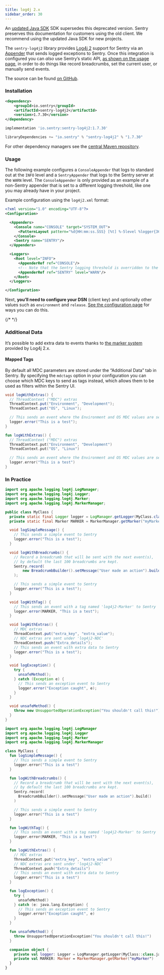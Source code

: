 ```yaml
---
title: log4j 2.x
sidebar_order: 30
---
```


<Alert level="warning" title="Note">

An [updated Java SDK](/platforms/java/) SDK supersedes this deprecated version. Sentry preserves this documentation for customers using the old client. We recommend using the updated Java SDK for new projects.

</Alert>

The `sentry-log4j2` library provides [Log4j 2](https://logging.apache.org/log4j/2.x/) support for Sentry via an [Appender](https://logging.apache.org/log4j/2.x/log4j-core/apidocs/org/apache/logging/log4j/core/Appender.html) that sends logged exceptions to Sentry. Once this integration is configured you can _also_ use Sentry’s static API, [as shown on the usage page](/platforms/java/legacy/usage), in order to do things like record breadcrumbs, set the current user, or manually send events.

The source can be found [on GitHub](https://github.com/getsentry/sentry-java/tree/master/sentry-log4j2).

### Installation

```xml {tabTitle:Maven}
<dependency>
    <groupId>io.sentry</groupId>
    <artifactId>sentry-log4j2</artifactId>
    <version>1.7.30</version>
</dependency>
```

```groovy {tabTitle:Gradle}
implementation 'io.sentry:sentry-log4j2:1.7.30'
```

```scala {tabTitle: SBT}
libraryDependencies += "io.sentry" % "sentry-log4j2" % "1.7.30"
```

For other dependency managers see the [central Maven repository](https://search.maven.org/artifact/io.sentry/sentry-log4j2).

### Usage

The following example configures a `ConsoleAppender` that logs to standard out at the `INFO` level and a `SentryAppender` that logs to the Sentry server at the `WARN` level. The `ConsoleAppender` is only provided as an example of a non-Sentry appender that is set to a different logging threshold, like one you may already have in your project.

Example configuration using the `log4j2.xml` format:

```xml
<?xml version="1.0" encoding="UTF-8"?>
<Configuration>

  <Appenders>
    <Console name="CONSOLE" target="SYSTEM_OUT">
      <PatternLayout pattern="%d{HH:mm:ss.SSS} [%t] %-5level %logger{36} - %msg%n"/>
    </Console>
    <Sentry name="SENTRY"/>
  </Appenders>

  <Loggers>
    <Root level="INFO">
      <AppenderRef ref="CONSOLE"/>
      <!-- Note that the Sentry logging threshold is overridden to the WARN level -->
      <AppenderRef ref="SENTRY" level="WARN"/>
    </Root>
  </Loggers>

</Configuration>
```

Next, **you’ll need to configure your DSN** (client key) and optionally other values such as `environment` and `release`. [See the configuration page](/platforms/java/legacy/configuration/#setting-the-dsn) for ways you can do this.

{/* <!-- TODO-ADD-VERIFICATION-EXAMPLE --> */}

### Additional Data

It’s possible to add extra data to events thanks to [the marker system](https://logging.apache.org/log4j/2.x/manual/markers.html) provided by Log4j 2.x.

#### Mapped Tags

By default all MDC parameters are stored under the “Additional Data” tab in Sentry. By specifying the `mdctags` option in your configuration you can choose which MDC keys to send as tags instead, which allows them to be used as filters within the Sentry UI.

```java
void logWithExtras() {
  // ThreadContext ("MDC") extras
  ThreadContext.put("Environment", "Development");
  ThreadContext.put("OS", "Linux");

  // This sends an event where the Environment and OS MDC values are set as additional data
  logger.error("This is a test");
}
```

```kotlin
fun logWithExtras() {
  // ThreadContext ("MDC") extras
  ThreadContext.put("Environment", "Development")
  ThreadContext.put("OS", "Linux")

  // This sends an event where the Environment and OS MDC values are set as additional data
  logger.error("This is a test")
}
```

### In Practice

```java
import org.apache.logging.log4j.LogManager;
import org.apache.logging.log4j.Logger;
import org.apache.logging.log4j.Marker;
import org.apache.logging.log4j.MarkerManager;

public class MyClass {
  private static final Logger logger = LogManager.getLogger(MyClass.class);
  private static final Marker MARKER = MarkerManager.getMarker("myMarker");

  void logSimpleMessage() {
    // This sends a simple event to Sentry
    logger.error("This is a test");
  }

  void logWithBreadcrumbs() {
    // Record a breadcrumb that will be sent with the next event(s),
    // by default the last 100 breadcrumbs are kept.
    Sentry.record(
        new BreadcrumbBuilder().setMessage("User made an action").build()
    );

    // This sends a simple event to Sentry
    logger.error("This is a test");
  }

  void logWithTag() {
    // This sends an event with a tag named 'log4j2-Marker' to Sentry
    logger.error(MARKER, "This is a test");
  }

  void logWithExtras() {
    // MDC extras
    ThreadContext.put("extra_key", "extra_value");
    // NDC extras are sent under 'log4j2-NDC'
    ThreadContext.push("Extra_details");
    // This sends an event with extra data to Sentry
    logger.error("This is a test");
  }

  void logException() {
    try {
      unsafeMethod();
    } catch (Exception e) {
      // This sends an exception event to Sentry
      logger.error("Exception caught", e);
    }
  }

  void unsafeMethod() {
    throw new UnsupportedOperationException("You shouldn't call this!");
  }
}
```

```kotlin
import org.apache.logging.log4j.LogManager
import org.apache.logging.log4j.Logger
import org.apache.logging.log4j.Marker
import org.apache.logging.log4j.MarkerManager

class MyClass {
  fun logSimpleMessage() {
    // This sends a simple event to Sentry
    logger.error("This is a test")
  }

  fun logWithBreadcrumbs() {
    // Record a breadcrumb that will be sent with the next event(s),
    // by default the last 100 breadcrumbs are kept.
    Sentry.record(
      BreadcrumbBuilder().setMessage("User made an action").build()
    )

    // This sends a simple event to Sentry
    logger.error("This is a test")
  }

  fun logWithTag() {
    // This sends an event with a tag named 'log4j2-Marker' to Sentry
    logger.error(MARKER, "This is a test")
  }

  fun logWithExtras() {
    // MDC extras
    ThreadContext.put("extra_key", "extra_value")
    // NDC extras are sent under 'log4j2-NDC'
    ThreadContext.push("Extra_details")
    // This sends an event with extra data to Sentry
    logger.error("This is a test")
  }

  fun logException() {
    try {
      unsafeMethod()
    } catch (e: java.lang.Exception) {
      // This sends an exception event to Sentry
      logger.error("Exception caught", e)
    }
  }

  fun unsafeMethod() {
    throw UnsupportedOperationException("You shouldn't call this!")
  }

  companion object {
    private val logger: Logger = LogManager.getLogger(MyClass::class.java)
    private val MARKER: Marker = MarkerManager.getMarker("myMarker")
  }
}
```
